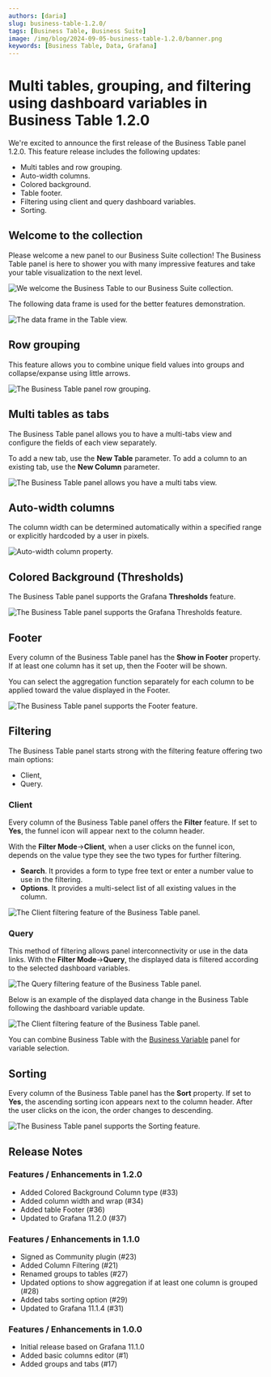 ```yaml
---
authors: [daria]
slug: business-table-1.2.0/
tags: [Business Table, Business Suite]
image: /img/blog/2024-09-05-business-table-1.2.0/banner.png
keywords: [Business Table, Data, Grafana]
---
```



# Multi tables, grouping, and filtering using dashboard variables in Business Table 1.2.0

We're excited to announce the first release of the Business Table panel 1.2.0. This feature release includes the following updates:

- Multi tables and row grouping.
- Auto-width columns.
- Colored background.
- Table footer.
- Filtering using client and query dashboard variables.
- Sorting.

<Catalog date="September 5, 2024" />

## Welcome to the collection

Please welcome a new panel to our Business Suite collection! The Business Table panel is here to shower you with many impressive features and take your table visualization to the next level.

<Image
  title="We welcome the Business Table to our Business Suite collection."
  src="/img/blog/2024-09-05-business-table-1.2.0/business-table.gif"
/>

The following data frame is used for the better features demonstration.

<Image
  title="The data frame in the Table view."
  src="/img/blog/2024-09-05-business-table-1.2.0/tableview.png"
/>

## Row grouping

This feature allows you to combine unique field values into groups and collapse/expanse using little arrows.

<Image
  title="The Business Table panel row grouping."
  src="/img/blog/2024-09-05-business-table-1.2.0/row-grouping.png"
/>

## Multi tables as tabs

The Business Table panel allows you to have a multi-tabs view and configure the fields of each view separately.

To add a new tab, use the **New Table** parameter.
To add a column to an existing tab, use the **New Column** parameter.

<Image
  title="The Business Table panel allows you have a multi tabs view."
  src="/img/blog/2024-09-05-business-table-1.2.0/tabs.png"
/>

## Auto-width columns

The column width can be determined automatically within a specified range or explicitly hardcoded by a user in pixels.

<Image
  title="Auto-width column property."
  src="/img/blog/2024-09-05-business-table-1.2.0/auto-width.png"
/>

## Colored Background (Thresholds)

The Business Table panel supports the Grafana **Thresholds** feature.

<Image
  title="The Business Table panel supports the Grafana Thresholds feature."
  src="/img/blog/2024-09-05-business-table-1.2.0/thresholds.png"
/>

## Footer

Every column of the Business Table panel has the **Show in Footer** property.
If at least one column has it set up, then the Footer will be shown.

You can select the aggregation function separately for each column to be applied toward the value displayed in the Footer.

<Image
  title="The Business Table panel supports the Footer feature."
  src="/img/blog/2024-09-05-business-table-1.2.0/footer.png"
/>

## Filtering

The Business Table panel starts strong with the filtering feature offering two main options:

- Client,
- Query.

### Client

Every column of the Business Table panel offers the **Filter** feature. If set to **Yes**, the funnel icon will appear next to the column header.

With the **Filter Mode**->**Client**, when a user clicks on the funnel icon, depends on the value type they see the two types for further filtering.

- **Search**. It provides a form to type free text or enter a number value to use in the filtering.
- **Options**. It provides a multi-select list of all existing values in the column.

<Image
  title="The Client filtering feature of the Business Table panel."
  src="/img/blog/2024-09-05-business-table-1.2.0/filtering-client.png"
/>

### Query

This method of filtering allows panel interconnectivity or use in the data links. With the **Filter Mode**->**Query**, the displayed data is filtered according to the selected dashboard variables.

<Image
  title="The Query filtering feature of the Business Table panel."
  src="/img/blog/2024-09-05-business-table-1.2.0/filtering-query.png"
/>

Below is an example of the displayed data change in the Business Table following the dashboard variable update.

<Image
  title="The Client filtering feature of the Business Table panel."
  src="/img/blog/2024-09-05-business-table-1.2.0/filtering-query-gif.gif"
/>

You can combine Business Table with the [Business Variable](/plugins/business-variable) panel for variable selection.

## Sorting

Every column of the Business Table panel has the **Sort** property. If set to **Yes**, the ascending sorting icon appears next to the column header. After the user clicks on the icon, the order changes to descending.

<Image
  title="The Business Table panel supports the Sorting feature."
  src="/img/blog/2024-09-05-business-table-1.2.0/sorting.png"
/>

<GettingStarted />

## Release Notes

### Features / Enhancements in 1.2.0

- Added Colored Background Column type (#33)
- Added column width and wrap (#34)
- Added table Footer (#36)
- Updated to Grafana 11.2.0 (#37)

### Features / Enhancements in 1.1.0

- Signed as Community plugin (#23)
- Added Column Filtering (#21)
- Renamed groups to tables (#27)
- Updated options to show aggregation if at least one column is grouped (#28)
- Added tabs sorting option (#29)
- Updated to Grafana 11.1.4 (#31)

### Features / Enhancements in 1.0.0

- Initial release based on Grafana 11.1.0
- Added basic columns editor (#1)
- Added groups and tabs (#17)

<Feedback />
